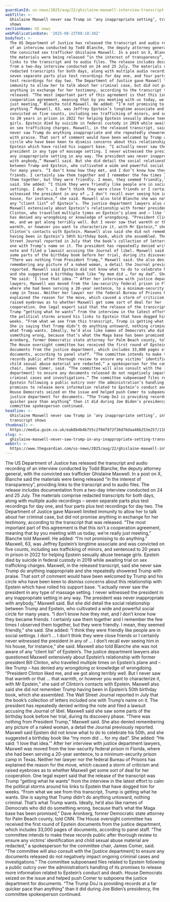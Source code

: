 ```yaml
---
guardianId: us-news/2025/aug/22/ghislaine-maxwell-interview-transcript-justice-department
webTitle: >-
  Ghislaine Maxwell never saw Trump in ‘any inappropriate setting’, transcript
  shows
sectionName: US news
webPublicationDate: '2025-08-23T08:18:38Z'
bodyText: >-
  The US Department of Justice has released the transcript and audio recording
  of an interview conducted by Todd Blanche, the deputy attorney general, with
  the convicted sex trafficker Ghislaine Maxwell. In a post on X, Blanche said
  the materials were being released “in the interest of transparency”, providing
  links to the transcript and to audio files. The release includes documentation
  from a two-day interview conducted on 24 and 25 July. The materials comprise
  redacted transcripts for both days, along with multiple audio recordings –
  seven separate parts plus test recordings for day one, and four parts plus
  test recordings for day two. The Department of Justice gave Maxwell limited
  immunity to allow her to talk about her criminal case, but did not promise
  anything in exchange for her testimony, according to the transcript that was
  released. “The most important part of this agreement is that this isn’t a
  cooperation agreement, meaning that by you meeting with us today, we’re really
  just meeting,” Blanche told Maxwell. He added: “I’m not promising to do
  anything.” Maxwell, 63, was Jeffrey Epstein’s longtime associate and was
  convicted on five counts, including sex trafficking of minors, and sentenced
  to 20 years in prison in 2022 for helping Epstein sexually abuse teenage
  girls. Epstein died by suicide in federal custody in 2019 while awaiting trial
  on sex trafficking charges. Maxwell, in the released transcript, said she
  never saw Trump do anything inappropriate and she repeatedly showered Trump
  with praise. That sort of comment would have been welcomed by Trump and his
  circle who have been keen to dismiss concerns about this relationship with
  Epstein which have roiled his support base. “I actually never saw the
  president in any type of massage setting. I never witnessed the president in
  any inappropriate setting in any way. The president was never inappropriate
  with anybody,” Maxwell said. But she did detail the social relationship
  between Trump and Epstein, who cultivated a wide and powerful social circle
  for many years. “I don’t know how they met, and I don’t know how they became
  friends. I certainly saw them together and I remember the few times I observed
  them together, but they were friendly. I mean, they seemed friendly,” she
  said. She added: “I think they were friendly like people are in social
  settings. I don’t … I don’t think they were close friends or I certainly never
  witnessed the president in any of … I don’t recall ever seeing him in his
  house, for instance,” she said. Maxwell also told Blanche she was not aware of
  any “client list” of Epstein’s. The justice department lawyers also questioned
  Maxwell extensively about Epstein’s relationship with former president Bill
  Clinton, who travelled multiple times on Epstein’s plane and – like Trump –
  has denied any wrongdoing or knowledge of wrongdoing. “President Clinton liked
  me, and we got along terribly well. But I never saw that warmth or that … that
  warmth, or however you want to characterize it, with Mr Epstein,” she said of
  Clinton’s contacts with Epstein. Maxwell also said she did not remember Trump
  having been in Epstein’s 50th birthday book, which she assembled. The Wall
  Street Journal reported in July that the book’s collection of letters included
  one with Trump’s name on it. The president has repeatedly denied writing the
  note and filed a lawsuit accusing the Journal of libel. Maxwell said she saw
  some parts of the birthday book before her trial, during its discovery phase.
  “There was nothing from President Trump,” Maxwell said. She also denied
  remembering any picture of a naked woman, a detail the Journal previously
  reported. Maxwell said Epstein did not know what to do to celebrate his 50th,
  and she suggested a birthday book like “my mom did … for my dad”. She added:
  “He said: ‘I love that idea.’” After her interview with justice department
  lawyers, Maxwell was moved from the low-security federal prison in Florida,
  where she had been serving a 20-year sentence, to a minimum-security prison
  camp in Texas. Neither her lawyer nor the federal Bureau of Prisons has
  explained the reason for the move, which caused a storm of criticism and
  raised eyebrows as to whether Maxwell get some sort of deal for her
  cooperation. One legal expert said that the release of the transcript was
  Trump “getting what he wants” from the interview in the latest effort to calm
  the political storms around his links to Epstein that have dogged him for
  weeks. “From what we see from this transcript, Trump is getting what he wants.
  She is saying that Trump didn’t do anything untoward, nothing criminal. That’s
  what Trump wants. Ideally, he’d also like names of Democrats who did do
  something wrong, because that’s what the Maga base has been promised,” Dave
  Aronberg, former Democratic state attorney for Palm Beach county, told CNN.
  The House oversight committee has received the first round of Epstein
  documents from the justice department, which includes 33,000 pages of
  documents, according to panel staff. “The committee intends to make these
  records public after thorough review to ensure any victims’ identification and
  child sexual abuse material are redacted,” a spokesperson for the committee
  chair, James Comer, said. “The committee will also consult with the [justice
  department] to ensure any documents released do not negatively impact ongoing
  criminal cases and investigations.” The committee subpoenaed files related to
  Epstein following a public outcry over the administration’s handling of its
  promises to release more information related to Epstein’s conduct and death.
  House Democrats seized on the issue and helped push Comer to subpoena the
  justice department for documents. “The Trump DoJ is providing records at a far
  quicker pace than anything” than it did during Joe Biden’s presidency, the
  committee spokesperson continued.
headline: >-
  Ghislaine Maxwell never saw Trump in ‘any inappropriate setting’, interview
  transcript shows
thumbnail: >-
  https://media.guim.co.uk/eab8b4b4b755c2f04f872f36d76daa46b253e257/118_0_1170_936/500.jpg
slug: >-
  ghislaine-maxwell-never-saw-trump-in-any-inappropriate-setting-transcript-shows
webUrl: >-
  https://www.theguardian.com/us-news/2025/aug/22/ghislaine-maxwell-interview-transcript-justice-department
---
```

The US Department of Justice has released the transcript and audio recording of an interview conducted by Todd Blanche, the deputy attorney general, with the convicted sex trafficker Ghislaine Maxwell. In a post on X, Blanche said the materials were being released “in the interest of transparency”, providing links to the transcript and to audio files. The release includes documentation from a two-day interview conducted on 24 and 25 July. The materials comprise redacted transcripts for both days, along with multiple audio recordings – seven separate parts plus test recordings for day one, and four parts plus test recordings for day two. The Department of Justice gave Maxwell limited immunity to allow her to talk about her criminal case, but did not promise anything in exchange for her testimony, according to the transcript that was released. “The most important part of this agreement is that this isn’t a cooperation agreement, meaning that by you meeting with us today, we’re really just meeting,” Blanche told Maxwell. He added: “I’m not promising to do anything.” Maxwell, 63, was Jeffrey Epstein’s longtime associate and was convicted on five counts, including sex trafficking of minors, and sentenced to 20 years in prison in 2022 for helping Epstein sexually abuse teenage girls. Epstein died by suicide in federal custody in 2019 while awaiting trial on sex trafficking charges. Maxwell, in the released transcript, said she never saw Trump do anything inappropriate and she repeatedly showered Trump with praise. That sort of comment would have been welcomed by Trump and his circle who have been keen to dismiss concerns about this relationship with Epstein which have roiled his support base. “I actually never saw the president in any type of massage setting. I never witnessed the president in any inappropriate setting in any way. The president was never inappropriate with anybody,” Maxwell said. But she did detail the social relationship between Trump and Epstein, who cultivated a wide and powerful social circle for many years. “I don’t know how they met, and I don’t know how they became friends. I certainly saw them together and I remember the few times I observed them together, but they were friendly. I mean, they seemed friendly,” she said. She added: “I think they were friendly like people are in social settings. I don’t … I don’t think they were close friends or I certainly never witnessed the president in any of … I don’t recall ever seeing him in his house, for instance,” she said. Maxwell also told Blanche she was not aware of any “client list” of Epstein’s. The justice department lawyers also questioned Maxwell extensively about Epstein’s relationship with former president Bill Clinton, who travelled multiple times on Epstein’s plane and – like Trump – has denied any wrongdoing or knowledge of wrongdoing. “President Clinton liked me, and we got along terribly well. But I never saw that warmth or that … that warmth, or however you want to characterize it, with Mr Epstein,” she said of Clinton’s contacts with Epstein. Maxwell also said she did not remember Trump having been in Epstein’s 50th birthday book, which she assembled. The Wall Street Journal reported in July that the book’s collection of letters included one with Trump’s name on it. The president has repeatedly denied writing the note and filed a lawsuit accusing the Journal of libel. Maxwell said she saw some parts of the birthday book before her trial, during its discovery phase. “There was nothing from President Trump,” Maxwell said. She also denied remembering any picture of a naked woman, a detail the Journal previously reported. Maxwell said Epstein did not know what to do to celebrate his 50th, and she suggested a birthday book like “my mom did … for my dad”. She added: “He said: ‘I love that idea.’” After her interview with justice department lawyers, Maxwell was moved from the low-security federal prison in Florida, where she had been serving a 20-year sentence, to a minimum-security prison camp in Texas. Neither her lawyer nor the federal Bureau of Prisons has explained the reason for the move, which caused a storm of criticism and raised eyebrows as to whether Maxwell get some sort of deal for her cooperation. One legal expert said that the release of the transcript was Trump “getting what he wants” from the interview in the latest effort to calm the political storms around his links to Epstein that have dogged him for weeks. “From what we see from this transcript, Trump is getting what he wants. She is saying that Trump didn’t do anything untoward, nothing criminal. That’s what Trump wants. Ideally, he’d also like names of Democrats who did do something wrong, because that’s what the Maga base has been promised,” Dave Aronberg, former Democratic state attorney for Palm Beach county, told CNN. The House oversight committee has received the first round of Epstein documents from the justice department, which includes 33,000 pages of documents, according to panel staff. “The committee intends to make these records public after thorough review to ensure any victims’ identification and child sexual abuse material are redacted,” a spokesperson for the committee chair, James Comer, said. “The committee will also consult with the [justice department] to ensure any documents released do not negatively impact ongoing criminal cases and investigations.” The committee subpoenaed files related to Epstein following a public outcry over the administration’s handling of its promises to release more information related to Epstein’s conduct and death. House Democrats seized on the issue and helped push Comer to subpoena the justice department for documents. “The Trump DoJ is providing records at a far quicker pace than anything” than it did during Joe Biden’s presidency, the committee spokesperson continued.
